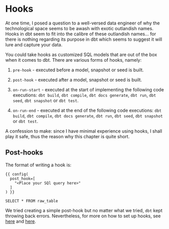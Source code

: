 # Hooks

At one time, I posed a question to a well-versed data engineer of why the technological space seems to be awash with exotic outlandish names. Hooks in dbt seem to fit into the calibre of these outlandish names... for there is nothing regarding its purpose in dbt which seems to suggest it will lure and capture your data. 


You could take hooks as customized SQL models that are out of the box when it comes to dbt. There are various forms of hooks, namely:

1. `pre-hook` - executed before a model, snapshot or seed is built.

2. `post-hook` - executed after a model, snapshot or seed is built. 

3. `on-run-start` - executed at the start of implementing the following code executions: `dbt build`, `dbt compile`, `dbt docs generate`, `dbt run`, `dbt seed`, `dbt snapshot` or `dbt test`. 

4. `on-run-end` - executed at the end of the following code executions: `dbt build`, `dbt compile`, `dbt docs generate`, `dbt run`, `dbt seed`, `dbt snapshot` or `dbt test`. 

A confession to make: since I have minimal experience using hooks, I shall play it safe, thus the reason why this chapter is quite short. 

## Post-hooks

The format of writing a hook is:

```
{{ config(
  post_hook=[
    "<Place your SQl query here>"
  ]
) }}

SELECT * FROM raw_table

```

We tried creating a simple post-hook but no matter what we tried, `dbt` kept throwing back errors. Nevertheless, for more on how to set up hooks, see  [here](https://docs.getdbt.com/docs/build/hooks-operations) and [here](https://www.y42.com/docs/dbt-models/hooks).

















